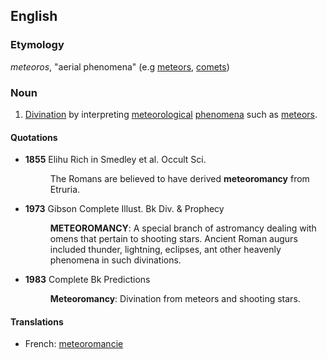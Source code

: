 ==English==

===Etymology===
{{AGr.}} ''meteoros'', "aerial phenomena" (e.g [[meteor]]s, [[comet]]s)

===Noun===
{{en-noun|-}}

# [[divination|Divination]] by interpreting [[meteorological]] [[phenomena]] such as [[meteor]]s.

====Quotations====
*'''1855''' Elihu Rich in Smedley et al. Occult Sci.
*:The Romans are believed to have derived '''meteoromancy''' from Etruria.

*'''1973''' Gibson Complete Illust. Bk Div. & Prophecy
*:'''METEOROMANCY''': A special branch of astromancy dealing with omens that pertain to shooting stars. Ancient Roman augurs included thunder, lightning, eclipses, ant other heavenly phenomena in such divinations.

*'''1983''' Complete Bk Predictions
*:'''Meteoromancy''': Divination from meteors and shooting stars.

====Translations====
{{checktrans-top|divination by interpreting meteorological phenomena}}
*French: [[meteoromancie]]
{{checktrans-mid}}
{{checktrans-bottom}}